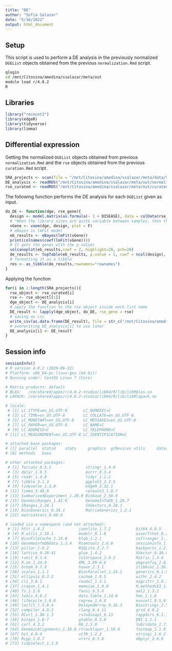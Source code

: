 ```yaml
---
title: "DE"
author: "Sofia Salazar"
date: "5/16/2022"
output: html_document
---
```


## Setup

This script is used to perform a DE analysis in the previously normalized `DGEList` objects obtained from the previous `normalization.Rmd` script.

```bash
qlogin
cd /mnt/Citosina/amedina/ssalazar/meta/out
module load r/4.0.2
R
```

## Libraries

```r
library("recount3")
library(edgeR)
library(tidyverse)
library(limma)
```

## Differential expression

Getting the normalized `DGEList` objects obtained from previous `normalization.Rmd` and the `rse` objects obtained from the previous `curation.Rmd` script.


```r
SRA_projects <- scan(file = "/mnt/Citosina/amedina/ssalazar/meta/data/SRA-IDs.txt", character(), sep=",")
DE_analysis <- readRDS("/mnt/Citosina/amedina/ssalazar/meta/out/normalized_dge.xz")
rse_curated <- readRDS("/mnt/Citosina/amedina/ssalazar/meta/out/curated_rse.xz")
```

The following function performs the DE analysis for each `DGEList` given as input.

```r
do_DE <- function(dge, rse_gene){
  design <- model.matrix(as.formula(~ 1 + DISEASE), data = colData(rse_gene))
  # "When the library sizes are quite variable between samples, then the voom approach is theoretically more powerful than limma-trend."
  vGene <- voom(dge, design, plot = F)
  # eBayes in lmFit model
  eb_results <- eBayes(lmFit(vGene))
  print(colnames(coef(lmFit(vGene))))
  # It gets the genes with the p-values
  volcanoplot(eb_results,coef = 2, highlight=20, pch=20)
  de_results <- topTable(eb_results, p.value = 1, coef = ncol(design), number = nrow(rse_gene), confint = T)
  # formatting it as a tibble
  res <- as_tibble(de_results,rownames="rownames")
}
```

Applying the function

```r
for(i in 1:length(SRA_projects)){
  rse_object <- rse_curated[i]
  rse <- rse_object[[1]]
  dge_object <- DE_analysis[i]
  # apply the function to the rse object inside each list name
  DE_result <- lapply(dge_object, do_DE, rse_gene = rse)
  # saving as csv
  write_csv(as.data.frame(DE_result), file = str_c("/mnt/Citosina/amedina/ssalazar/meta/out/Table_Genes_", names(rse_curated[i]), ".csv"))
  # overwriting DE_analysis[i] to use later
  DE_analysis[i] <- DE_result
}
```

## Session info
```r
sessionInfo()
# R version 4.0.2 (2020-06-22)
# Platform: x86_64-pc-linux-gnu (64-bit)
# Running under: CentOS Linux 7 (Core)

# Matrix products: default
# BLAS:   /cm/shared/apps/r/4.0.2-studio/lib64/R/lib/libRblas.so
# LAPACK: /cm/shared/apps/r/4.0.2-studio/lib64/R/lib/libRlapack.so

# locale:
 # [1] LC_CTYPE=en_US.UTF-8       LC_NUMERIC=C              
 # [3] LC_TIME=en_US.UTF-8        LC_COLLATE=en_US.UTF-8    
 # [5] LC_MONETARY=en_US.UTF-8    LC_MESSAGES=en_US.UTF-8   
 # [7] LC_PAPER=en_US.UTF-8       LC_NAME=C                 
 # [9] LC_ADDRESS=C               LC_TELEPHONE=C            
# [11] LC_MEASUREMENT=en_US.UTF-8 LC_IDENTIFICATION=C       

# attached base packages:
# [1] parallel  stats4    stats     graphics  grDevices utils     datasets 
# [8] methods   base     

# other attached packages:
 # [1] forcats_0.5.1               stringr_1.4.0              
 # [3] dplyr_1.0.3                 purrr_0.3.4                
 # [5] readr_1.4.0                 tidyr_1.1.2                
 # [7] tibble_3.1.3                ggplot2_3.3.5              
 # [9] tidyverse_1.3.0             edgeR_3.32.1               
# [11] limma_3.46.0                recount3_1.0.7             
# [13] SummarizedExperiment_1.20.0 Biobase_2.50.0             
# [15] GenomicRanges_1.42.0        GenomeInfoDb_1.26.7        
# [17] IRanges_2.24.1              S4Vectors_0.28.1           
# [19] BiocGenerics_0.36.1         MatrixGenerics_1.2.1       
# [21] matrixStats_0.60.0         

# loaded via a namespace (and not attached):
 # [1] httr_1.4.2               jsonlite_1.7.2           bit64_4.0.5             
 # [4] R.utils_2.10.1           modelr_0.1.8             assertthat_0.2.1        
 # [7] BiocFileCache_1.14.0     blob_1.2.1               cellranger_1.1.0        
# [10] GenomeInfoDbData_1.2.4   Rsamtools_2.6.0          sessioninfo_1.1.1       
# [13] pillar_1.6.2             RSQLite_2.2.7            backports_1.2.1         
# [16] lattice_0.20-41          glue_1.4.2               XVector_0.30.0          
# [19] rvest_0.3.6              colorspace_2.0-2         Matrix_1.3-4            
# [22] R.oo_1.24.0              XML_3.99-0.6             pkgconfig_2.0.3         
# [25] broom_0.7.9              haven_2.3.1              zlibbioc_1.36.0         
# [28] scales_1.1.1             BiocParallel_1.24.1      generics_0.1.0          
# [31] ellipsis_0.3.2           cachem_1.0.5             withr_2.4.2             
# [34] cli_3.0.1                readxl_1.3.1             magrittr_2.0.1          
# [37] crayon_1.4.1             memoise_2.0.0            R.methodsS3_1.8.1       
# [40] fs_1.5.0                 fansi_0.5.0              xml2_1.3.2              
# [43] tools_4.0.2              data.table_1.14.0        hms_1.1.0               
# [46] lifecycle_1.0.0          reprex_1.0.0             munsell_0.5.0           
# [49] locfit_1.5-9.4           DelayedArray_0.16.3      Biostrings_2.58.0       
# [52] compiler_4.0.2           rlang_0.4.11             grid_4.0.2              
# [55] RCurl_1.98-1.3           rstudioapi_0.13          rappdirs_0.3.3          
# [58] bitops_1.0-7             gtable_0.3.0             DBI_1.1.1               
# [61] curl_4.3.2               R6_2.5.0                 lubridate_1.7.9.2       
# [64] GenomicAlignments_1.26.0 rtracklayer_1.50.0       fastmap_1.1.0           
# [67] bit_4.0.4                utf8_1.2.2               stringi_1.6.2           
# [70] Rcpp_1.0.7               vctrs_0.3.8              dbplyr_2.0.0            
# [73] tidyselect_1.1.0  
```




